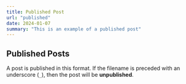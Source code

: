 ```yaml
---
title: Published Post 
url: "published"
date: 2024-01-07
summary: "This is an example of a published post"
---
```


## Published Posts

A post is published in this format. If the filename is preceded with an underscore (`_`), then the post will be **unpublished**.
